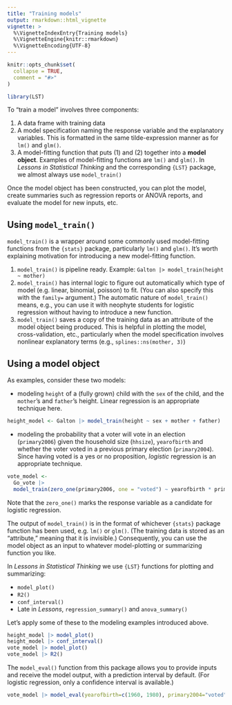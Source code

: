 ```yaml
---
title: "Training models"
output: rmarkdown::html_vignette
vignette: >
  %\VignetteIndexEntry{Training models}
  %\VignetteEngine{knitr::rmarkdown}
  %\VignetteEncoding{UTF-8}
---
```


```r
knitr::opts_chunk$set(
  collapse = TRUE,
  comment = "#>"
)
```

```r
library(LST)
```

To "train a model" involves three components:

1. A data frame with training data
2. A model specification naming the response variable and the explanatory variables. This is formatted in the same tilde-expression manner as for `lm()` and `glm()`.
3. A model-fitting function that puts (1) and (2) together into a **model object**. Examples of model-fitting functions are `lm()` and `glm()`. In *Lessons in Statistical Thinking* and the corresponding `{LST}` package, we almost always use `model_train()`

Once the model object has been constructed, you can plot the model, create summaries such as regression reports or ANOVA reports, and evaluate the model for new inputs, etc.

## Using `model_train()`

`model_train()` is a wrapper around some commonly used model-fitting functions from the `{stats}` package, particularly `lm()` and `glm()`. It's worth explaining motivation for introducing a new model-fitting function.

1. `model_train()` is pipeline ready. Example: `Galton |> model_train(height ~ mother)`
2. `model_train()` has internal logic to figure out automatically which type of model (e.g. linear, binomial, poisson) to fit. (You can also specify this with the `family=` argument.) The automatic nature of `model_train()` means, e.g., you can use it with neophyte students for logistic regression without having to introduce a new function.
3. `model_train()` saves a copy of the training data as an attribute of the model object being produced. This is helpful in plotting the model, cross-validation, etc., particularly when the model specification involves nonlinear explanatory terms (e.g., `splines::ns(mother, 3)`) 

## Using a model object

As examples, consider these two models:

- modeling `height` of a (fully grown) child with the `sex` of the child, and the `mother`'s and `father`'s height. Linear regression is an appropriate technique here.

```r
height_model <- Galton |> model_train(height ~ sex + mother + father)
```

- modeling the probability that a voter will vote in an election (`primary2006`) given the household size (`hhsize`), `yearofbirth` and whether the voter voted in a previous primary election (`primary2004`). Since having voted is a yes or no proposition, *logistic* regression is an appropriate technique.

```r
vote_model <- 
  Go_vote |> 
  model_train(zero_one(primary2006, one = "voted") ~ yearofbirth * primary2004 * hhsize * yearofbirth )
```

Note that the `zero_one()` marks the response variable as a candidate for logistic regression.

The output of `model_train()` is in the format of whichever `{stats}` package function has been used, e.g. `lm()` or `glm()`. (The training data is stored as an "attribute," meaning that it is invisible.) Consequently, you can use the model object as an input to whatever model-plotting or summarizing function you like. 

In *Lessons in Statistical Thinking* we use `{LST}` functions for plotting and summarizing:

- `model_plot()`
- `R2()`
- `conf_interval()`
- Late in *Lessons*, `regression_summary()` and `anova_summary()`

Let's apply some of these to the modeling examples introduced above.

```r
height_model |> model_plot()
height_model |> conf_interval()
vote_model |> model_plot()
vote_model |> R2()
```


The `model_eval()` function from this package allows you to provide inputs and receive the model output, with a prediction interval by default. (For logistic regression, only a confidence interval is available.)

```r
vote_model |> model_eval(yearofbirth=c(1960, 1980), primary2004="voted", hhsize=4)
```




